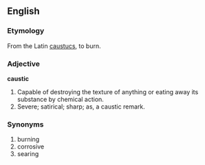 ==English==

===Etymology===

From the Latin [[caustucs]], to burn.

===Adjective===

'''caustic'''

# Capable of destroying the texture of anything or eating away its substance by chemical action.
# Severe; satirical; sharp; as, a caustic remark.

===Synonyms===

# burning
# corrosive
# searing